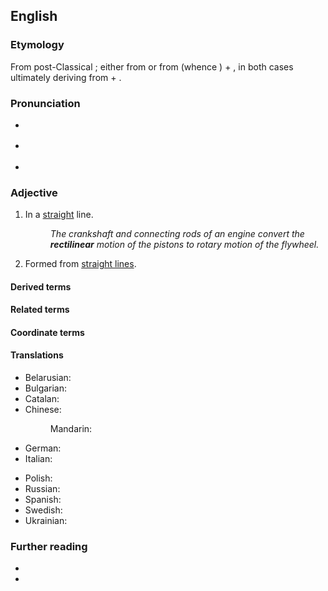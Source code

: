 ==English==

===Etymology===
{{root|en|ine-pro|*h₃reǵ-}}
From post-Classical {{bor|en|la|-}}; either from {{m|la|rectilīneāris}} or from {{m|la|rectilīneus}} (whence {{m|en|rectiline}}) + {{m|en|-ar}}, in both cases ultimately deriving from {{m|la|rectus||straight}} + {{m|la|līnea||line}}.

===Pronunciation===
* {{a|GA}} {{IPA|en|/ˌɹɛktɪˈlɪniɚ/}}
* {{a|RP}} {{IPA|en|/ˌɹɛktɪˈlɪnɪə/}}
* {{hyph|en|rec|ti|lin|ear}}

===Adjective===
{{en-adj}}

# In a [[straight]] line.
#: ''The crankshaft and connecting rods of an engine convert the '''rectilinear''' motion of the pistons to rotary motion of the flywheel.''
# {{lb|en|geometry|arts}} Formed from [[straight line]]s.

====Derived terms====
{{col3|en|
|rectilinearity
|rectilinearly
|rectilinear orbit
|near-rectilinear
|[[near-rectilinear orbit]] ([[NRO]])
|[[near-rectilinear halo orbit]] ([[NRHO]])
}}

====Related terms====
{{col3|en|
|rectangle
|rectangular
|recti-
|rectilineal
|rectilineally
|rectilineality
|rectilineal orbit
|near-rectilineal
|[[near-rectilineal orbit]] ([[NRO]])
|[[near-rectilineal halo orbit]] ([[NRO]])
}}

====Coordinate terms====
{{col3|en|
|circular
|triangular
|quadrangular
|pentangular
}}

====Translations====
{{trans-top|in a straight line}}
* Belarusian: {{t|be|прамаліне́йны}}
* Bulgarian: {{t+|bg|праволинеен}}
* Catalan: {{t|ca|rectilini}}
* Chinese:
*: Mandarin: {{t|cmn|沿直线的|tr=yánzhíxiànde}}
* German: {{t+|de|geradlinig}}
* Italian: {{t+|it|rettilineo}}
{{trans-mid}}
* Polish: {{t|pl|prostoliniowy}}
* Russian: {{t+|ru|прямолине́йный}}
* Spanish: {{t|es|rectilíneo}}
* Swedish: {{t+|sv|rätlinjig}}
* Ukrainian: {{t|uk|прямоліні́йний}}
{{trans-bottom}}

===Further reading===
* {{R:Century 1911}}
* {{R:OneLook}}